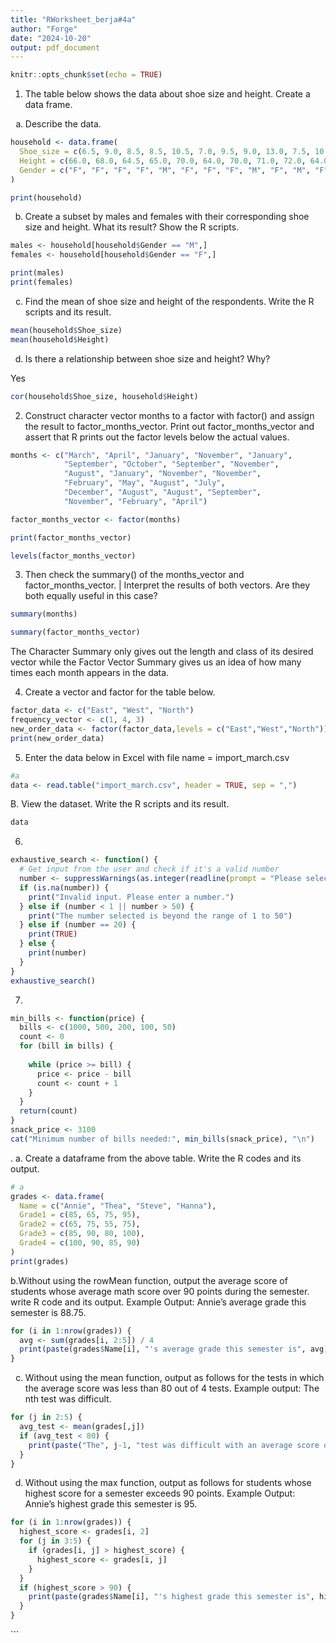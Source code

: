 ```yaml
---
title: "RWorksheet_berja#4a"
author: "Forge"
date: "2024-10-20"
output: pdf_document
---
```


```r
knitr::opts_chunk$set(echo = TRUE)
```

1. The table below shows the data about shoe size and height. Create a data frame.

a. Describe the data.

```r
household <- data.frame(
  Shoe_size = c(6.5, 9.0, 8.5, 8.5, 10.5, 7.0, 9.5, 9.0, 13.0, 7.5, 10.5, 8.5, 12.0, 10.5, 13.0, 11.5, 8.5, 5.0, 10.0, 6.5, 7.5, 8.5, 10.5, 8.5, 10.5, 11.0, 9.0, 13.0),
  Height = c(66.0, 68.0, 64.5, 65.0, 70.0, 64.0, 70.0, 71.0, 72.0, 64.0, 74.5, 67.0, 71.0, 71.0, 77.0, 72.0, 59.0, 62.0, 72.0, 66.0, 64.0, 67.0, 73.0, 69.0, 72.0, 70.0, 69.0, 70.0),
  Gender = c("F", "F", "F", "F", "M", "F", "F", "F", "M", "F", "M", "F", "M", "M", "M", "M", "F", "F", "M", "F", "F", "M", "M", "F", "M", "M", "M", "M")
)

print(household)
```

\pagebreak

b. Create a subset by males and females with their corresponding shoe size and height.
What its result? Show the R scripts.

```r
males <- household[household$Gender == "M",]
females <- household[household$Gender == "F",]

print(males)
print(females)
```

c. Find the mean of shoe size and height of the respondents. Write the R scripts and its
result.
```r
mean(household$Shoe_size)
mean(household$Height)
```

d. Is there a relationship between shoe size and height? Why?

Yes
```r
cor(household$Shoe_size, household$Height)
```

\pagebreak

2. Construct character vector months to a factor with factor() and assign the result to
factor_months_vector. Print out factor_months_vector and assert that R prints out
the factor levels below the actual values.

```r
months <- c("March", "April", "January", "November", "January", 
            "September", "October", "September", "November", 
            "August", "January", "November", "November", 
            "February", "May", "August", "July", 
            "December", "August", "August", "September", 
            "November", "February", "April")

factor_months_vector <- factor(months)

print(factor_months_vector)

levels(factor_months_vector)
```

3. Then check the summary() of the months_vector and factor_months_vector. | Interpret the results of both vectors. Are they both equally useful in this case?
```r
summary(months)

summary(factor_months_vector)
```

The Character Summary only gives out the length and class of its desired vector while the Factor Vector Summary gives us an idea of how many times each month appears in the data.

4. Create a vector and factor for the table below.
```r
factor_data <- c("East", "West", "North")
frequency_vector <- c(1, 4, 3)
new_order_data <- factor(factor_data,levels = c("East","West","North"))
print(new_order_data)
```

5. Enter the data below in Excel with file name = import_march.csv
```r
#a
data <- read.table("import_march.csv", header = TRUE, sep = ",")
```

\pagebreak
B. View the dataset. Write the R scripts and its result.
```r
data
```


6.
```r
exhaustive_search <- function() {
  # Get input from the user and check if it's a valid number
  number <- suppressWarnings(as.integer(readline(prompt = "Please select a number between 1 and 50: ")))
  if (is.na(number)) {
    print("Invalid input. Please enter a number.")
  } else if (number < 1 || number > 50) {
    print("The number selected is beyond the range of 1 to 50")
  } else if (number == 20) {
    print(TRUE)
  } else {
    print(number)
  }
}
exhaustive_search()
```


7. 
```r
min_bills <- function(price) {
  bills <- c(1000, 500, 200, 100, 50)
  count <- 0
  for (bill in bills) {
    
    while (price >= bill) {
      price <- price - bill  
      count <- count + 1   
    }
  }
  return(count)
}
snack_price <- 3100
cat("Minimum number of bills needed:", min_bills(snack_price), "\n")
```

\pagebreak
8.
a. Create a dataframe from the above table. Write the R codes and its output.
```r
# a
grades <- data.frame(
  Name = c("Annie", "Thea", "Steve", "Hanna"),
  Grade1 = c(85, 65, 75, 95),
  Grade2 = c(65, 75, 55, 75),
  Grade3 = c(85, 90, 80, 100),
  Grade4 = c(100, 90, 85, 90)
)
print(grades)

```


b.Without using the rowMean function, output the average score of students whose average math score over 90 points during the semester. write R code and its output.
Example Output: Annie’s average grade this semester is 88.75.
```r
for (i in 1:nrow(grades)) {
  avg <- sum(grades[i, 2:5]) / 4
  print(paste(grades$Name[i], "'s average grade this semester is", avg))
}
```

c. Without using the mean function, output as follows for the tests in which the average score was less than 80 out of 4 tests.
Example output: The nth test was difficult.
```r
for (j in 2:5) {
  avg_test <- mean(grades[,j])
  if (avg_test < 80) {
    print(paste("The", j-1, "test was difficult with an average score of", avg_test))
  }
}
```

d. Without using the max function, output as follows for students whose highest score for a semester exceeds 90 points.
Example Output: Annie’s highest grade this semester is 95.
```r
for (i in 1:nrow(grades)) {
  highest_score <- grades[i, 2]  
  for (j in 3:5) {  
    if (grades[i, j] > highest_score) {
      highest_score <- grades[i, j]
    }
  }
  if (highest_score > 90) {
    print(paste(grades$Name[i], "'s highest grade this semester is", highest_score))
  }
}
```
```









